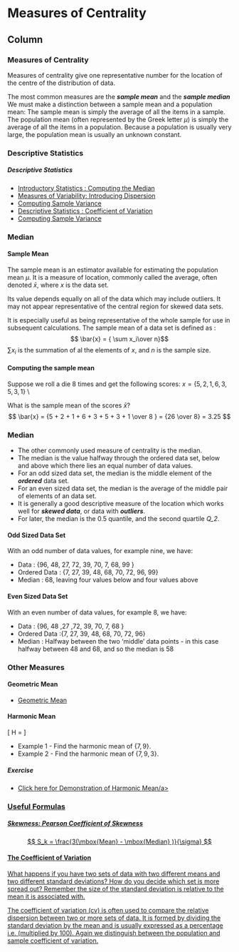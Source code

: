 

Measures of Centrality {data-navmenu="Exploratory Data Analysis"}
==============================================================


Column {.tabset}
----------------------------------

### Measures of Centrality


Measures of centrality give one representative number for the location of the centre of the distribution of data.

The most common measures are the <b><i>sample mean</i></b> and the <b><i> sample median</i></b>
We must make a distinction between a sample mean and a population mean: The sample mean is simply the average of all the items in a sample.  \smallskip The population mean (often represented by the Greek letter $\mu$) is simply the average of all the items in a population. Because a population is usually very large, the population mean is usually an unknown constant.



### Descriptive Statistics

<h5> Descriptive Statistics</h5>

* <a href="https://www.youtube.com/watch?v=d3todQxLegU">Introductory Statistics : Computing the Median</a>
* <a href="https://www.youtube.com/watch?v=qLSUh-tex20">Measures of Variability: Introducing Dispersion</a>
* <a href="https://www.youtube.com/watch?v=hIpn6CO_3bo">Computing Sample Variance</a>
* <a href="https://www.youtube.com/watch?v=ag5AoCEtboI">Descriptive Statistics : Coefficient of Variation</a>
* <a href="https://youtu.be/5F0jSp1bOEU/">	Computing Sample Variance	</a>





### Median
<h4>Sample Mean</h4>


The sample mean is an estimator available for estimating the population mean $\mu$. 
It is a measure of location, commonly called the average, often denoted $\bar{x}$, where $x$ is the data set.

Its value depends equally on all of the data which may include outliers. It may not appear representative of the central region for skewed data sets.

It is especially useful as being representative of the whole sample for use in subsequent calculations.
The sample mean of a data set is defined as :
$$ \bar{x} = { \sum x_i\over n}$$
$\sum x_i$ is the summation of al the elements of $x$, and $n$ is the sample size.


<h4>Computing the sample mean</h4>

Suppose we roll a die 8 times and get the following scores: $x = \{ 5, 2, 1, 6, 3, 5, 3, 1\}$ \\ \bigskip

What is the sample mean of the scores $\bar{x}$?
$$ \bar{x}  = {5 + 2 +  1 +  6 +  3 +  5 +  3 +  1 \over 8 } = {26 \over 8} =  3.25 $$



<h3>Median</h3>


* The other commonly used measure of centrality is the median.
* The median is the value halfway through the ordered data set, below and above which there lies an equal number of data values.
* For an odd sized data set, the median is the middle element of the <b><i>ordered</b></i> data set.
* For an even sized data set, the median is the average of the middle pair of elements of an \t{ordered} data set.
* It is generally a good descriptive measure of the location which works well for <b><i>skewed data</b></i>, or data with <b><i>outliers</b></i>.
* For later, the median is the 0.5 quantile, and the second quartile <i>Q_2</i>.

<h4> Odd Sized Data Set</h4>

With an odd number of data values, for example nine, we have:

* Data : {96, 48, 27, 72, 39, 70, 7, 68, 99 }
* Ordered Data :  {7, 27, 39, 48, 68, 70, 72, 96, 99}
* Median : 68, leaving four values below and four values above

<h4> Even Sized Data Set</h4>
With an even number of data values, for example 8, we have:

* Data : {96, 48 ,27 ,72, 39, 70, 7, 68 }
* Ordered Data :{7, 27, 39, 48, 68, 70, 72, 96}
* Median : Halfway between the two 'middle' data points - in this case halfway between 48 and 68, and so the median is 58

### Other Measures

#### Geometric Mean

* <a href="https://www.youtube.com/watch?v=Bz-YwUMk_mk">Geometric Mean </a>


#### Harmonic Mean
 
 \[ H = \frac{n}{ \frac{1}{x_1} + \frac{1}{x_2} + \ldots \frac{1}{x_n} } \]

* Example 1  - Find the harmonic mean of $\{7,9\}$.
* Example 2  - Find the harmonic mean of $\{7,9,3\}$.
 
 <h5> Exercise  </h5> 

* <a href="https://youtu.be/LyAuzhWk5kI">  Click here for Demonstration of Harmonic Mean/a> 

 
 

### Useful Formulas


<h5> Skewness: Pearson Coefficient of Skewness </h5>


 $$ S_k = \frac{3(\mbox{Mean} - \mbox{Median} )}{\sigma} $$
 

#### The Coefficient of Variation 

What happens if you have two sets of data with two different means and two different standard deviations? How do you decide which set is more spread out? Remember the size of the standard deviation is relative to the mean it is associated with.

The coefficient of variation (cv) is often used to compare the relative dispersion between two or more sets of data. It is formed by dividing the standard deviation by the mean and is usually expressed as a percentage i.e. (multiplied by 100). Again we distinguish between the population and sample coefficient of variation.
